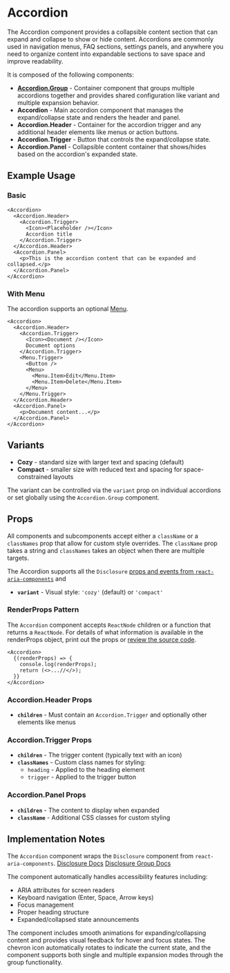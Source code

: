 

<Meta of={AccordionStories} />

# Accordion
The Accordion component provides a collapsible content section that can expand and collapse to show or hide content. Accordions are commonly used in navigation menus, FAQ sections, settings panels, and anywhere you need to organize content into expandable sections to save space and improve readability.

It is composed of the following components:

- **[Accordion.Group](?path=/docs/components-accordion-group--playground)** - Container component that groups multiple accordions together and provides shared configuration like variant and multiple expansion behavior.
- **Accordion** - Main accordion component that manages the expand/collapse state and renders the header and panel.
- **Accordion.Header** - Container for the accordion trigger and any additional header elements like menus or action buttons.
- **Accordion.Trigger** - Button that controls the expand/collapse state.
- **Accordion.Panel** - Collapsible content container that shows/hides based on the accordion's expanded state.

## Example Usage

### Basic
```tsx
<Accordion>
  <Accordion.Header>
    <Accordion.Trigger>
      <Icon><Placeholder /></Icon>
      Accordion title
    </Accordion.Trigger>
  </Accordion.Header>
  <Accordion.Panel>
    <p>This is the accordion content that can be expanded and collapsed.</p>
  </Accordion.Panel>
</Accordion>
```
<Canvas of={AccordionStories.Default} />

### With Menu
The accordion supports an optional [Menu](?path=/docs/components-menu--playground).
```tsx
<Accordion>
  <Accordion.Header>
    <Accordion.Trigger>
      <Icon><Document /></Icon>
      Document options
    </Accordion.Trigger>
    <Menu.Trigger>
      <Button />
      <Menu>
        <Menu.Item>Edit</Menu.Item>
        <Menu.Item>Delete</Menu.Item>
      </Menu>
    </Menu.Trigger>
  </Accordion.Header>
  <Accordion.Panel>
    <p>Document content...</p>
  </Accordion.Panel>
</Accordion>
```
<Canvas of={AccordionStories.WithMenu} />

## Variants
* **Cozy** - standard size with larger text and spacing (default)
* **Compact** - smaller size with reduced text and spacing for space-constrained layouts

The variant can be controlled via the `variant` prop on individual accordions or set globally using the `Accordion.Group` component.

## Props
All components and subcomponents accept either a `className` or a `classNames` prop that allow for custom style overrides. The `className` prop takes a string and `classNames` takes an object when there are multiple targets.

The Accordion supports all the `Disclosure` [props and events from `react-aria-components`](https://react-spectrum.adobe.com/react-aria/Disclosure.html#disclosure-1) and
* **`variant`** - Visual style: `'cozy'` (default) or `'compact'`

### RenderProps Pattern

The `Accordion` component accepts `ReactNode` children or a function that returns a `ReactNode`. For details of what information is available in the renderProps object, print out the props or [review the source code](https://github.com/adobe/react-spectrum/blob/7ee8d64207cb0777cd07fa98d398e1cf7cd80d3d/packages/react-aria-components/src/Disclosure.tsx#L73C18-L73C39).

```tsx
<Accordion>
  {(renderProps) => {
    console.log(renderProps);
    return (<>...//</>);
  }}
</Accordion>
```

### Accordion.Header Props
* **`children`** - Must contain an `Accordion.Trigger` and optionally other elements like menus

### Accordion.Trigger Props
* **`children`** - The trigger content (typically text with an icon)
* **`classNames`** - Custom class names for styling:
  * `heading` - Applied to the heading element
  * `trigger` - Applied to the trigger button

### Accordion.Panel Props
* **`children`** - The content to display when expanded
* **`className`** - Additional CSS classes for custom styling

## Implementation Notes
The `Accordion` component wraps the `Disclosure` component from `react-aria-components`. [Disclosure Docs](https://react-spectrum.adobe.com/react-spectrum/Disclosure.html)
[Disclosure Group Docs](https://react-spectrum.adobe.com/react-aria/DisclosureGroup.html)

The component automatically handles accessibility features including:
- ARIA attributes for screen readers
- Keyboard navigation (Enter, Space, Arrow keys)
- Focus management
- Proper heading structure
- Expanded/collapsed state announcements

The component includes smooth animations for expanding/collapsing content and provides visual feedback for hover and focus states. The chevron icon automatically rotates to indicate the current state, and the component supports both single and multiple expansion modes through the group functionality.
